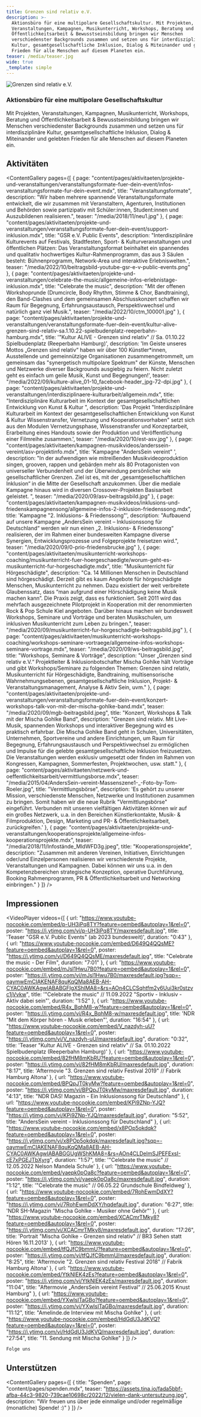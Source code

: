 ```yaml
---
title: Grenzen sind relativ e.V.
description: >-
  Aktionsbüro für eine multipolare Gesellschaftskultur. Mit Projekten,
  Veranstaltungen, Kampagnen, Musikunterricht, Workshops, Beratung und
  Öffentlichkeitsarbeit & Bewusstseinsbildung bringen wir Menschen
  verschiedenster Backgrounds zusammen und setzen uns für interdisziplinäre
  Kultur, gesamtgesellschaftliche Inklusion, Dialog & Miteinander und gelebten
  Frieden für alle Menschen auf diesem Planeten ein.
teaser: /media/teaser.jpg
wide: true
_template: simple
---
```


![Grenzen sind relativ e.V.](/media/teaser.jpg)

### Aktionsbüro für eine multipolare Gesellschaftskultur

Mit Projekten, Veranstaltungen, Kampagnen, Musikunterricht, Workshops, Beratung und Öffentlichkeitsarbeit & Bewusstseinsbildung bringen wir Menschen verschiedenster Backgrounds zusammen und setzen uns für interdisziplinäre Kultur, gesamtgesellschaftliche Inklusion, Dialog & Miteinander und gelebten Frieden für alle Menschen auf diesem Planeten ein.

## Aktivitäten

<ContentGallery
  pages={[
    {
      page: "content/pages/aktivitaeten/projekte-und-veranstaltungen/veranstaltungsformate-fuer-dein-event/infos-veranstaltungsformate-fur-dein-event.mdx",
      title: "Veranstaltungsformate",
      description:
        "Wir haben mehrere spannende Veranstaltungsformate entwickelt, die wir zusammen mit Veranstaltern, Agenturen, Institutionen und Behörden sowie partizipativ mit Schüler:innen, Student:innen und Auszubildenen realisieren.",
      teaser: "/media/2018/11/neu1.jpg"
    },
    {
      page: "content/pages/aktivitaeten/projekte-und-veranstaltungen/veranstaltungsformate-fuer-dein-event/support-inklusion.mdx",
      title: "GSR e.V. Public Events",
      description:
        "Interdisziplinäre Kulturevents auf Festivals, Stadtfesten, Sport- & Kulturveranstaltungen und öffentlichen Plätzen: Das Veranstaltungsformat beinhaltet ein spannendes und qualitativ hochwertiges Kultur-Rahmenprogramm, das aus 3 Säulen besteht: Bühnenprogramm, Network-Area und interaktive Erlebniswelten.",
      teaser: "/media/2022/10/beitragsbild-youtube-gsr-e-v-public-events.png"
    },
    {
      page: "content/pages/aktivitaeten/projekte-und-veranstaltungen/celebrate-the-music/allgemeine-infos-erlebnistage-inklusion.mdx",
      title: "Celebrate the music",
      description:
        "Mit der offenen Workshoprunde (Drumcircle, Body Rhythm, Stimme & Chor, Bandtraining), den Band-Clashes und dem gemeinsamen Abschlusskonzert schaffen wir Raum für Begegnung, Erfahrungsaustausch, Perspektivwechsel und natürlich ganz viel Musik.",
      teaser: "/media/2022/10/ctm_100001.jpg"
    },
    {
      page: "content/pages/aktivitaeten/projekte-und-veranstaltungen/veranstaltungsformate-fuer-dein-event/kultur-alive-grenzen-sind-relativ-sa.1.10.22-spielbudenplatz-reeperbahn-hamburg.mdx",
      title:
        '"Kultur ALIVE - Grenzen sind relativ" // Sa. 01.10.22 Spielbudenplatz (Reeperbahn Hamburg)',
      description:
        'Im Geiste unseres Mottos „Grenzen sind relativ“ haben wir über 100 Künstler*innen, Ausstellende und gemeinnützige Organisationen zusammengetrommelt, um gemeinsam das "synergetisch multipolare Spektrum" der Künste, Menschen und Netzwerke diverser Backgrounds ausgiebig zu feiern. Nicht zuletzt geht es einfach um geile Musik, Kunst und Begegnungen!',
      teaser: "/media/2022/09/kulture-alive_01-10_facebook-header_jpg-72-dpi.jpg"
    },
    {
      page: "content/pages/aktivitaeten/projekte-und-veranstaltungen/interdisziplinaere-kulturarbeit/allgemein.mdx",
      title:
        "Interdisziplinäre Kulturarbeit im Kontext der gesamtgesellschaftlichen Entwicklung von Kunst & Kultur ",
      description:
        'Das Projekt "Interdisziplinäre Kulturarbeit im Kontext der gesamtgesellschaftlichen Entwicklung von Kunst & Kultur Wissenstransfer, Vernetzung und Kooperationsvorhaben" setzt sich aus den Modulen Vernetzungsphase, Wissenstransfer und Konzeptarbeit, Erarbeitung eines Handouts sowie der Produktion und Veröffentlichung einer Filmreihe zusammen.',
      teaser: "/media/2020/10/est-asv.jpg"
    },
    {
      page: "content/pages/aktivitaeten/kampagnen-musikvideos/anderssein-vereint/asv-projektinfo.mdx",
      title: 'Kampagne "AndersSein vereint" ',
      description:
        "In der aufwendigen wie mitreißenden Musikvideoproduktion singen, grooven, rappen und gebärden mehr als 80 Protagonisten von universeller Verbundenheit und der Überwindung persönlicher wie gesellschaftlicher Grenzen. Ziel ist es, mit der „gesamtgesellschaftlichen Inklusion“ in die Mitte der Gesellschaft anzukommen. Über die mediale Kampagne hinaus wird in diversen Crossover-Projekten Basisarbeit geleistet. ",
      teaser: "/media/2020/09/asv-beitragsbild.jpg"
    },
    {
      page: "content/pages/aktivitaeten/kampagnen-musikvideos/inklusions-und-friedenskampagnensong/allgemeine-infos-2-inklusion-friedenssong.mdx",
      title: 'Kampagne "2. Inklusions- & Friedenssong"',
      description:
        "Aufbauend auf unsere Kampagne „AndersSein vereint – Inklusionssong für Deutschland“ werden wir nun einen „2. Inklusions- & Friedenssong“ realisieren, der im Rahmen einer bundesweiten Kampagne diverse Synergien, Entwicklungsprozesse und Folgeprojekte freisetzen wird.",
      teaser: "/media/2020/09/0-prio-friedensbrucke.jpg"
    },
    {
      page: "content/pages/aktivitaeten/musikunterricht-workshops-coaching/musikunterricht-fuer-hoergeschaedigte/worum-geht-es-musikunterricht-fur-horgeschadigte.mdx",
      title: "Musikunterricht für Hörgeschädigte",
      description:
        "Ca. 14 Millionen Menschen in Deutschland sind hörgeschädigt. Derzeit gibt es kaum Angebote für hörgeschädigte Menschen, Musikunterricht zu nehmen. Dazu existiert der weit verbreitete Glaubenssatz, dass “man aufgrund einer Hörschädigung keine Musik machen kann”. Die Praxis zeigt, dass es funktioniert. Seit 2011 wird das mehrfach ausgezeichnete Pilotprojekt in Kooperation mit der renommierten Rock & Pop Schule Kiel angeboten. Darüber hinaus machen wir bundesweit Workshops, Seminare und Vorträge und beraten Musikschulen, um inklusiven Musikunterricht zum Leben zu bringen.",
      teaser: "/media/2020/09/musikunterricht-fur-horgeschadigte-beitragsbild.jpg"
    },
    {
      page: "content/pages/aktivitaeten/musikunterricht-workshops-coaching/workshops-seminare-vortraege/allgemeine-infos-workshops-seminare-vortrage.mdx",
      teaser: "/media/2020/09/ws-beitragsbild.jpg",
      title: "Workshops, Seminare & Vorträge",
      description:
        "Unser „Grenzen sind relativ e.V.“ Projektleiter & Inklusionbotschafter Mischa Gohlke hält Vorträge und gibt Workshops/Seminare zu folgenden Themen: Grenzen sind relativ, Musikunterricht für Hörgeschädigte, Bandtraining, multisensorische Wahrnehmungsebenen, gesamtgesellschaftliche Inklusion, Projekt- & Veranstaltungsmanagement, Analyse & Aktiv Sein, uvm."
    },
    {
      page: "content/pages/aktivitaeten/projekte-und-veranstaltungen/veranstaltungsformate-fuer-dein-event/konzert-workshops-talk-von-mit-der-mischa-gohlke-band.mdx",
      teaser: "/media/2020/09/mgb-beitragsbild.jpeg",
      title: "Konzert, Workshops & Talk mit der Mischa Gohlke Band",
      description:
        "Grenzen sind relativ. Mit Live-Musik, spannenden Workshops und interaktiver Begegnung wird es praktisch erfahrbar. Die Mischa Gohlke Band geht in Schulen, Universitäten, Unternehmen, Sportvereine und andere Einrichtungen, um Raum für Begegnung, Erfahrungsaustausch und Perspektivwechsel zu ermöglichen und Impulse für die gelebte gesamtgesellschaftliche Inklusion freizusetzen. Die Veranstaltungen werden exklusiv umgesetzt oder finden im Rahmen von Kongressen, Kampagnen, Sommerfesten, Projektwochen, usw. statt."
    },
    {
      page: "content/pages/aktivitaeten/netzwerk-und-oeffentlichkeitsarbeit/vermittlungsborse.mdx",
      teaser:
        "/media/2015/04/AndersSein-vereint-Massenszene1-_-Foto-by-Tom-Roeler.jpg",
      title: "Vermittlungsbörse",
      description:
        'Es gehört zu unserer Mission, verschiedenste Menschen, Netzwerke und Institutionen zusammen zu bringen. Somit haben wir die neue Rubrik "Vermittlungsbörse" eingeführt. Verbunden mit unseren vielfältigen Aktivitäten können wir auf ein großes Netzwerk, u.a. in den Bereichen Künstlerkontakte, Musik- & Filmproduktion, Design, Marketing und PR- & Öffentlichkeitsarbeit, zurückgreifen.'
    },
    {
      page: "content/pages/aktivitaeten/projekte-und-veranstaltungen/kooperationsprojekte/allgemeine-infos-kooperationsprojekte.mdx",
      teaser: "/media/2018/11/Infostände_MldWFD3g.jpeg",
      title: "Kooperationsprojekte",
      description:
        "Zusammen mit anderen Vereinen, Initiativen, Einrichtungen oder/und Einzelpersonen realisieren wir verschiedenste Projekte, Veranstaltungen und Kampagnen. Dabei können wir uns u.a. in den Kompetenzbereichen strategische Konzeption, operative Durchführung, Booking Rahmenprogramm, PR & Öffentlichkeitsarbeit und Networking einbringen."
    }
  ]}
/>

## Impressionen

<VideoPlayer
  videos={[
    {
      url: "https://www.youtube-nocookie.com/embed/p-UH3iPq8TY?feature=oembed&autoplay=1&rel=0",
      poster: "https://i.ytimg.com/vi/p-UH3iPq8TY/maxresdefault.jpg",
      title: 'Teaser "GSR e.V. Public Events" (ab 2023 bundesweit)',
      duration: "0:43"
    },
    {
      url: "https://www.youtube-nocookie.com/embed/D649Q4QQsME?feature=oembed&autoplay=1&rel=0",
      poster: "https://i.ytimg.com/vi/D649Q4QQsME/maxresdefault.jpg",
      title: "Celebrate the music - Der Film",
      duration: "7:01"
    },
    {
      url: "https://www.youtube-nocookie.com/embed/mJsl1Hwu7B0?feature=oembed&autoplay=1&rel=0",
      poster:
        "https://i.ytimg.com/vi/mJsl1Hwu7B0/maxresdefault.jpg?sqp=-oaymwEmCIAKENAF8quKqQMa8AEB-AH-CYAC0AWKAgwIABABGFIgXShlMA8=&rs=AOn4CLCSqhtfm2y6Uui3kr0stzvc1jVvkw",
      title:
        '"Celebrate the music" // 11.09.2022 "Sportiv - Inklusiv - Aktiv dabei sein"',
      duration: "1:52"
    },
    {
      url: "https://www.youtube-nocookie.com/embed/R4x_BqhM8-w?feature=oembed&autoplay=1&rel=0",
      poster: "https://i.ytimg.com/vi/R4x_BqhM8-w/maxresdefault.jpg",
      title: 'NDR "Mit dem Körper hören - Musik erleben"',
      duration: "16:54"
    },
    {
      url: "https://www.youtube-nocookie.com/embed/V_nazdyh-uU?feature=oembed&autoplay=1&rel=0",
      poster: "https://i.ytimg.com/vi/V_nazdyh-uU/maxresdefault.jpg",
      duration: "0:32",
      title:
        'Teaser "Kultur ALIVE - Grenzen sind relativ" // Sa. 01.10.2022 Spielbudenplatz (Reeperbahn Hamburg)'
    },
    {
      url: "https://www.youtube-nocookie.com/embed/82fHM8mKbRU?feature=oembed&autoplay=1&rel=0",
      poster: "https://i.ytimg.com/vi/82fHM8mKbRU/maxresdefault.jpg",
      duration: "8:17",
      title:
        'Aftermovie "3. Grenzen sind relativ Festival 2019" // Fabrik Hamburg Altona'
    },
    {
      url: "https://www.youtube-nocookie.com/embed/BPQpJT0kyMw?feature=oembed&autoplay=1&rel=0",
      poster: "https://i.ytimg.com/vi/BPQpJT0kyMw/maxresdefault.jpg",
      duration: "4:13",
      title: "NDR DAS! Magazin - Ein Inklusionssong für Deutschland"
    },
    {
      url: "https://www.youtube-nocookie.com/embed/KPi9ZNp-YJQ?feature=oembed&autoplay=1&rel=0",
      poster: "https://i.ytimg.com/vi/KPi9ZNp-YJQ/maxresdefault.jpg",
      duration: "5:52",
      title: "AndersSein vereint - Inklusionssong für Deutschland"
    },
    {
      url: "https://www.youtube-nocookie.com/embed/x8POp5okdqk?feature=oembed&autoplay=1&rel=0",
      poster:
        "https://i.ytimg.com/vi/x8POp5okdqk/maxresdefault.jpg?sqp=-oaymwEmCIAKENAF8quKqQMa8AEB-AH-CYAC0AWKAgwIABABGGUgWShKMA8=&rs=AOn4CLDelmSJPEFExsI-cE7xPGEJTbXyrg",
      duration: "1:57",
      title: '"Celebrate the music" // 12.05.2022 Nelson Mandela Schule'
    },
    {
      url: "https://www.youtube-nocookie.com/embed/yaepk0pOa8c?feature=oembed&autoplay=1&rel=0",
      poster: "https://i.ytimg.com/vi/yaepk0pOa8c/maxresdefault.jpg",
      duration: "1:12",
      title: '"Celebrate the music" // 06.05.22 Grundschule Bindfeldweg'
    },
    {
      url: "https://www.youtube-nocookie.com/embed/7RohEwmDdXY?feature=oembed&autoplay=1&rel=0",
      poster: "https://i.ytimg.com/vi/7RohEwmDdXY/hqdefault.jpg",
      duration: "6:27",
      title: 'NDR SH-Magazin "Mischa Gohlke - Musiker ohne Gehör"'
    },
    {
      url: "https://www.youtube-nocookie.com/embed/XCACmrTMky8?feature=oembed&autoplay=1&rel=0",
      poster: "https://i.ytimg.com/vi/XCACmrTMky8/maxresdefault.jpg",
      duration: "17:26",
      title:
        'Portrait "Mischa Gohlke - Grenzen sind relativ" // BR3 Sehen statt Hören 16.11.2013'
    },
    {
      url: "https://www.youtube-nocookie.com/embed/tfQJfC9bmmU?feature=oembed&autoplay=1&rel=0",
      poster: "https://i.ytimg.com/vi/tfQJfC9bmmU/maxresdefault.jpg",
      duration: "8:25",
      title:
        'Aftermovie "2. Grenzen sind relativ Festival 2018" // Fabrik Hamburg Altona'
    },
    {
      url: "https://www.youtube-nocookie.com/embed/YtkNIEK4zEs?feature=oembed&autoplay=1&rel=0",
      poster: "https://i.ytimg.com/vi/YtkNIEK4zEs/maxresdefault.jpg",
      duration: "11:04",
      title:
        "Aftermovie „AndersSein vereint Festival“ // 25.06.2015 Knust Hamburg"
    },
    {
      url: "https://www.youtube-nocookie.com/embed/YXwlsITaGBo?feature=oembed&autoplay=1&rel=0",
      poster: "https://i.ytimg.com/vi/YXwlsITaGBo/maxresdefault.jpg",
      duration: "11:12",
      title: "Amelinde.de Interview mit Mischa Gohlke"
    },
    {
      url: "https://www.youtube-nocookie.com/embed/HdGdU3JdKVQ?feature=oembed&autoplay=1&rel=0",
      poster: "https://i.ytimg.com/vi/HdGdU3JdKVQ/maxresdefault.jpg",
      duration: "27:54",
      title: "11. Sendung mit Mischa Gohlke"
    }
  ]}
/>

```javascript
Folge uns
```

## Unterstützen

<ContentGallery
  pages={[
    {
      title: "Spenden",
      page: "content/pages/spenden.mdx",
      teaser:
        "https://assets.tina.io/fada5bbf-afba-44c3-9820-739cae10698c/2022/12/vielen-dank-untersutzung.jpg",
      description:
        "Wir freuen uns über jede einmalige und/oder regelmäßige (monatliche) Spende! :)"
    }
  ]}
/>
